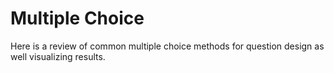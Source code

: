 # Multiple Choice

Here is a review of common multiple choice methods for question design as well visualizing results. 
